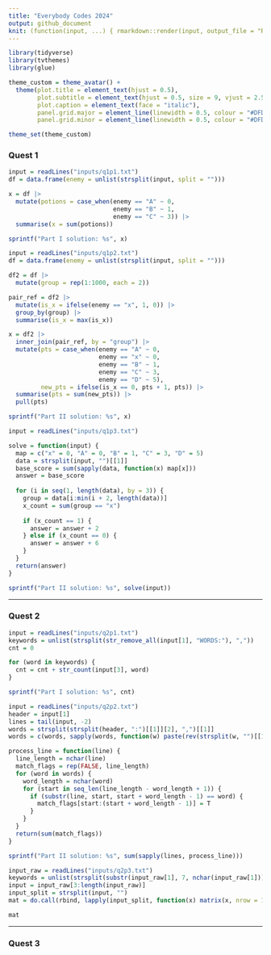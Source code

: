 ```yaml
---
title: "Everybody Codes 2024"
output: github_document
knit: (function(input, ...) { rmarkdown::render(input, output_file = "README.md", envir = globalenv()) })
---
```


```r
library(tidyverse)
library(tvthemes)
library(glue)

theme_custom = theme_avatar() +
  theme(plot.title = element_text(hjust = 0.5),
        plot.subtitle = element_text(hjust = 0.5, size = 9, vjust = 2.5, face = "italic"),
        plot.caption = element_text(face = "italic"),
        panel.grid.major = element_line(linewidth = 0.5, colour = "#DFDAD1"),
        panel.grid.minor = element_line(linewidth = 0.5, colour = "#DFDAD1"))

theme_set(theme_custom)
```

### Quest 1

```r
input = readLines("inputs/q1p1.txt")
df = data.frame(enemy = unlist(strsplit(input, split = "")))

x = df |>
  mutate(potions = case_when(enemy == "A" ~ 0,
                             enemy == "B" ~ 1,
                             enemy == "C" ~ 3)) |>
  summarise(x = sum(potions))

sprintf("Part I solution: %s", x)

input = readLines("inputs/q1p2.txt")
df = data.frame(enemy = unlist(strsplit(input, split = "")))

df2 = df |>
  mutate(group = rep(1:1000, each = 2))

pair_ref = df2 |>
  mutate(is_x = ifelse(enemy == "x", 1, 0)) |>
  group_by(group) |>
  summarise(is_x = max(is_x))

x = df2 |>
  inner_join(pair_ref, by = "group") |>
  mutate(pts = case_when(enemy == "A" ~ 0,
                         enemy == "x" ~ 0,
                         enemy == "B" ~ 1,
                         enemy == "C" ~ 3,
                         enemy == "D" ~ 5),
         new_pts = ifelse(is_x == 0, pts + 1, pts)) |>
  summarise(pts = sum(new_pts)) |>
  pull(pts)

sprintf("Part II solution: %s", x)

input = readLines("inputs/q1p3.txt")

solve = function(input) {
  map = c("x" = 0, "A" = 0, "B" = 1, "C" = 3, "D" = 5)
  data = strsplit(input, "")[[1]]
  base_score = sum(sapply(data, function(x) map[x]))
  answer = base_score
  
  for (i in seq(1, length(data), by = 3)) {
    group = data[i:min(i + 2, length(data))]
    x_count = sum(group == "x")
    
    if (x_count == 1) {
      answer = answer + 2
    } else if (x_count == 0) {
      answer = answer + 6
    }
  }
  return(answer)
}

sprintf("Part II solution: %s", solve(input))
```

___

### Quest 2

```r
input = readLines("inputs/q2p1.txt")
keywords = unlist(strsplit(str_remove_all(input[1], "WORDS:"), ","))
cnt = 0

for (word in keywords) {
  cnt = cnt + str_count(input[3], word)
}

sprintf("Part I solution: %s", cnt)

input = readLines("inputs/q2p2.txt")
header = input[1]
lines = tail(input, -2)
words = strsplit(strsplit(header, ":")[[1]][2], ",")[[1]]
words = c(words, sapply(words, function(w) paste(rev(strsplit(w, "")[[1]]), collapse = "")))

process_line = function(line) {
  line_length = nchar(line)
  match_flags = rep(FALSE, line_length)
  for (word in words) {
    word_length = nchar(word)
    for (start in seq_len(line_length - word_length + 1)) {
      if (substr(line, start, start + word_length - 1) == word) {
        match_flags[start:(start + word_length - 1)] = T
      }
    }
  }
  return(sum(match_flags))
}

sprintf("Part II solution: %s", sum(sapply(lines, process_line)))
```

```r
input_raw = readLines("inputs/q2p3.txt")
keywords = unlist(strsplit(substr(input_raw[1], 7, nchar(input_raw[1])), ","))
input = input_raw[3:length(input_raw)]
input_split = strsplit(input, "")
mat = do.call(rbind, lapply(input_split, function(x) matrix(x, nrow = 1)))

mat
```



___

### Quest 3

```r

```

































